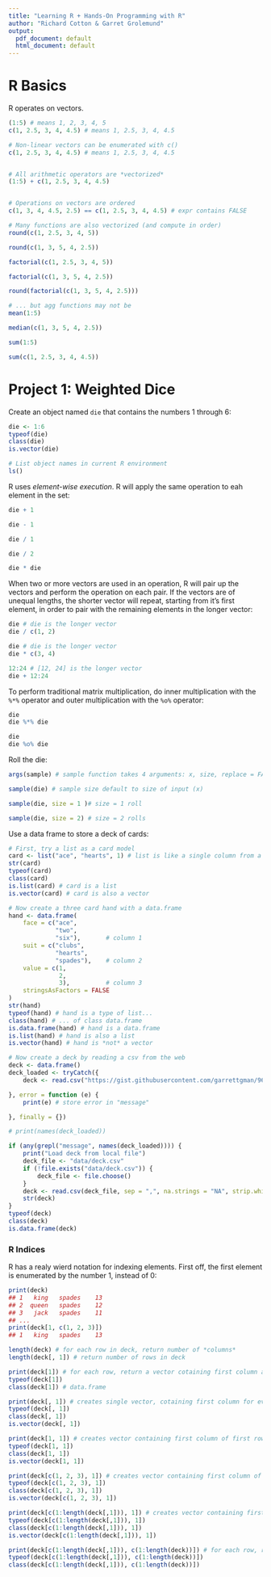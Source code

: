 ```yaml
---
title: "Learning R + Hands-On Programming with R"
author: "Richard Cotton & Garret Grolemund"
output:
  pdf_document: default
  html_document: default
---
```


# R Basics

R operates on vectors.
```r
(1:5) # means 1, 2, 3, 4, 5
c(1, 2.5, 3, 4, 4.5) # means 1, 2.5, 3, 4, 4.5

# Non-linear vectors can be enumerated with c()
c(1, 2.5, 3, 4, 4.5) # means 1, 2.5, 3, 4, 4.5


# All arithmetic operators are *vectorized*
(1:5) + c(1, 2.5, 3, 4, 4.5)


# Operations on vectors are ordered
c(1, 3, 4, 4.5, 2.5) == c(1, 2.5, 3, 4, 4.5) # expr contains FALSE

# Many functions are also vectorized (and compute in order)
round(c(1, 2.5, 3, 4, 5))

round(c(1, 3, 5, 4, 2.5))

factorial(c(1, 2.5, 3, 4, 5))

factorial(c(1, 3, 5, 4, 2.5))

round(factorial(c(1, 3, 5, 4, 2.5)))

# ... but agg functions may not be
mean(1:5)

median(c(1, 3, 5, 4, 2.5))

sum(1:5)

sum(c(1, 2.5, 3, 4, 4.5))
```
# Project 1: Weighted Dice

Create an object named `die` that contains the numbers 1 through 6:
```r
die <- 1:6
typeof(die)
class(die)
is.vector(die)

# List object names in current R environment
ls()
```

R uses *element-wise execution*. R will apply the same operation to eah element in the set:
```r
die + 1

die - 1

die / 1

die / 2

die * die

```

When two or more vectors are used in an operation, R will pair up the vectors and perform the operation on each pair. If the vectors are of unequal lengths, the shorter vector will repeat, starting from it's first element, in order to pair with the remaining elements in the longer vector:
```r
die # die is the longer vector
die / c(1, 2)

die # die is the longer vector
die * c(3, 4)

12:24 # [12, 24] is the longer vector
die + 12:24
```

To perform traditional matrix multiplication, do inner multiplication with the `%*%` operator and outer multiplication with the `%o%` operator:
```r
die
die %*% die

die
die %o% die
```
Roll the die:
```r
args(sample) # sample function takes 4 arguments: x, size, replace = FALSE, prob = NULL

sample(die) # sample size default to size of input (x)

sample(die, size = 1 )# size = 1 roll

sample(die, size = 2) # size = 2 rolls
```

Use a data frame to store a deck of cards:
```r
# First, try a list as a card model
card <- list("ace", "hearts", 1) # list is like a single column from a table
str(card)
typeof(card)
class(card)
is.list(card) # card is a list
is.vector(card) # card is also a vector

# Now create a three card hand with a data.frame
hand <- data.frame(
    face = c("ace",
             "two",
             "six"),       # column 1
    suit = c("clubs",
             "hearts",
             "spades"),    # column 2
    value = c(1,
              2,
              3),          # column 3
    stringsAsFactors = FALSE
)
str(hand)
typeof(hand) # hand is a type of list...
class(hand) # ... of class data.frame
is.data.frame(hand) # hand is a data.frame
is.list(hand) # hand is also a list
is.vector(hand) # hand is *not* a vector

# Now create a deck by reading a csv from the web
deck <- data.frame()
deck_loaded <- tryCatch({
    deck <- read.csv("https://gist.githubusercontent.com/garrettgman/9629323/raw/ee5dfc039fd581cb467cc69c226ea2524913c3d8/deck.csv", sep = ",", na.strings = "NA", strip.white = TRUE, stringsAsFactors = FALSE)

}, error = function (e) {
    print(e) # store error in "message"

}, finally = {})

# print(names(deck_loaded))

if (any(grepl("message", names(deck_loaded)))) {
    print("Load deck from local file")
    deck_file <- "data/deck.csv"
    if (!file.exists("data/deck.csv")) {
        deck_file <- file.choose()
    }
    deck <- read.csv(deck_file, sep = ",", na.strings = "NA", strip.white = TRUE, stringsAsFactors = FALSE)
    str(deck)
}
typeof(deck)
class(deck)
is.data.frame(deck)
```

### R Indices

R has a realy wierd notation for indexing elements. First off, the first element is enumerated by the number 1, instead of 0:
```r
print(deck)
## 1   king   spades    13
## 2  queen   spades    12
## 3   jack   spades    11
## ...
print(deck[1, c(1, 2, 3)])
## 1   king   spades    13

length(deck) # for each row in deck, return number of *columns*
length(deck[, 1]) # return number of rows in deck

print(deck[1]) # for each row, return a vector cotaining first column and add to data.frame
typeof(deck[1])
class(deck[1]) # data.frame

print(deck[, 1]) # creates single vector, cotaining first column for every row
typeof(deck[, 1])
class(deck[, 1])
is.vector(deck[, 1])

print(deck[1, 1]) # creates vector containing first column of first row
typeof(deck[1, 1])
class(deck[1, 1])
is.vector(deck[1, 1])

print(deck[c(1, 2, 3), 1]) # creates vector containing first column of rows 1, 2, and 3
typeof(deck[c(1, 2, 3), 1])
class(deck[c(1, 2, 3), 1])
is.vector(deck[c(1, 2, 3), 1])

print(deck[c(1:length(deck[,1])), 1]) # creates vector containing first column of revery row
typeof(deck[c(1:length(deck[,1])), 1])
class(deck[c(1:length(deck[,1])), 1])
is.vector(deck[c(1:length(deck[,1])), 1])

print(deck[c(1:length(deck[,1])), c(1:length(deck))]) # for each row, return a vector containing every column of revery row and add to data.frame
typeof(deck[c(1:length(deck[,1])), c(1:length(deck))])
class(deck[c(1:length(deck[,1])), c(1:length(deck))])


```
